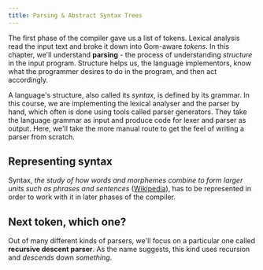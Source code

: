 ```yaml
---
title: Parsing & Abstract Syntax Trees
---
```



<ComingSoon />

The first phase of the compiler gave us a list of tokens. Lexical analysis read the input text and broke it down into Gom-aware _tokens_. In this chapter, we'll understand **parsing** - the process of understanding _structure_ in the input program. Structure helps us, the language implementors, know what the programmer desires to do in the program, and then act accordingly.

A language's structure, also called its _syntax_, is defined by its grammar. In this course, we are implementing the lexical analyser and the parser by hand, which often is done using tools called parser generators. They take the language grammar as input and produce code for lexer and parser as output. Here, we'll take the more manual route to get the feel of writing a parser from scratch.

## Representing syntax

Syntax, _the study of how words and morphemes combine to form larger units such as phrases and sentences_ ([Wikipedia](https://en.wikipedia.org/wiki/Syntax)), has to be represented in order to work with it in later phases of the compiler.

## Next token, which one?

Out of many different kinds of parsers, we'll focus on a particular one called **recursive descent parser**. As the name suggests, this kind uses recursion and _descends_ down _something_.
